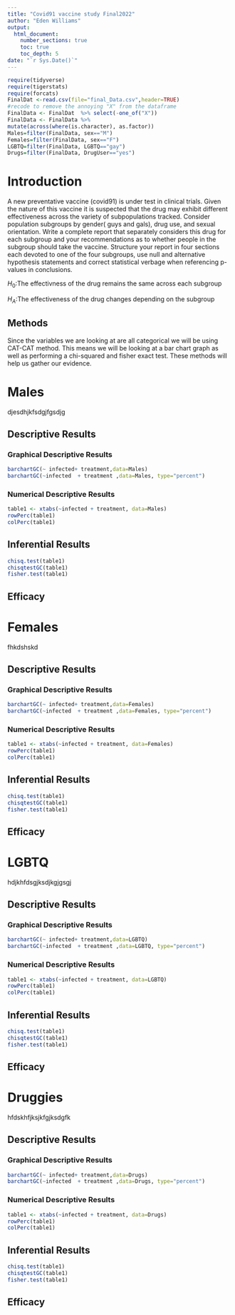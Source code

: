 ```yaml
---
title: "Covid91 vaccine study Final2022"
author: "Eden Williams"
output: 
  html_document:
    number_sections: true
    toc: true
    toc_depth: 5
date: "`r Sys.Date()`" 
---
```


```r
require(tidyverse)
require(tigerstats)
require(forcats)
FinalDat <-read.csv(file="final_Data.csv",header=TRUE)
#recode to remove the annoying "X" from the dataframe
FinalData <- FinalDat  %>% select(-one_of("X"))
FinalData <- FinalData %>%
mutate(across(where(is.character), as.factor))
Males=filter(FinalData, sex=="M")
Females=filter(FinalData, sex=="F")
LGBTQ=filter(FinalData, LGBTQ=="gay")
Drugs=filter(FinalData, DrugUser=="yes")
```

# Introduction

A new  preventative vaccine (covid91) is under test in clinical trials. Given the nature of this vaccine it is suspected that the drug may exhibit different effectiveness across the variety of subpopulations tracked. Consider population subgroups by gender( guys and gals), drug use, and sexual orientation. Write a complete report that separately considers this drug for each subgroup and your recommendations as to whether people in the subgroup should take the vaccine. Structure your report in four sections each devoted to one of the four subgroups, use null and alternative hypothesis statements and correct statistical verbage when referencing p-values in conclusions.


$H_0$:The effectivness of the drug remains the same across each subgroup


$H_A$:The effectiveness of the drug changes depending on the subgroup



## Methods 

Since the variables we are looking at are all categorical we will be using CAT-CAT method. This means we will be looking at a bar chart graph as well as performing a chi-squared and fisher exact test. These methods will help us gather our evidence. 


# Males

djesdhjkfsdgjfgsdjg

## Descriptive Results

### Graphical Descriptive Results

```r
barchartGC(~ infected+ treatment,data=Males)
barchartGC(~infected  + treatment ,data=Males, type="percent")
```




### Numerical Descriptive Results

```r
table1 <- xtabs(~infected + treatment, data=Males)
rowPerc(table1)
colPerc(table1)
```











## Inferential Results

```r
chisq.test(table1)
chisqtestGC(table1)
fisher.test(table1)
```





## Efficacy 


# Females

fhkdshskd

## Descriptive Results

### Graphical Descriptive Results

```r
barchartGC(~ infected+ treatment,data=Females)
barchartGC(~infected  + treatment ,data=Females, type="percent")
```





### Numerical Descriptive Results

```r
table1 <- xtabs(~infected + treatment, data=Females)
rowPerc(table1)
colPerc(table1)
```


## Inferential Results

```r
chisq.test(table1)
chisqtestGC(table1)
fisher.test(table1)
```





## Efficacy 













# LGBTQ
hdjkhfdsgjksdjkgjgsgj

## Descriptive Results

### Graphical Descriptive Results

```r
barchartGC(~ infected+ treatment,data=LGBTQ)
barchartGC(~infected  + treatment ,data=LGBTQ, type="percent")
```





### Numerical Descriptive Results

```r
table1 <- xtabs(~infected + treatment, data=LGBTQ)
rowPerc(table1)
colPerc(table1)
```




## Inferential Results

```r
chisq.test(table1)
chisqtestGC(table1)
fisher.test(table1)
```




## Efficacy 












# Druggies
hfdskhfjksjkfgjksdgfk

## Descriptive Results

### Graphical Descriptive Results
```r
barchartGC(~ infected+ treatment,data=Drugs)
barchartGC(~infected  + treatment ,data=Drugs, type="percent")
```






### Numerical Descriptive Results

```r
table1 <- xtabs(~infected + treatment, data=Drugs)
rowPerc(table1)
colPerc(table1)
```




## Inferential Results

```r
chisq.test(table1)
chisqtestGC(table1)
fisher.test(table1)
```




## Efficacy 












